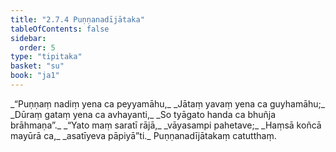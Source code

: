 ```yaml
---
title: "2.7.4 Puṇṇanadījātaka"
tableOfContents: false
sidebar:
  order: 5
type: "tipitaka"
basket: "su"
book: "ja1"
---
```



<DynamicBreadcrumb />

<Division number="127" book="ja1">

<Paragraph number="547" type="verses" book="ja1">
_“Puṇṇaṃ nadiṃ yena ca peyyamāhu,_  
_Jātaṃ yavaṃ yena ca guyhamāhu;_  
_Dūraṃ gataṃ yena ca avhayanti,_  
_So tyāgato handa ca bhuñja brāhmaṇa”._  

</Paragraph>

</Division>
<Division number="128" book="ja1">

<Paragraph number="548" type="verses" book="ja1">
_“Yato maṃ saratī rājā,_  
_vāyasampi pahetave;_  
_Haṃsā koñcā mayūrā ca,_  
_asatīyeva pāpiyā”ti._  


</Paragraph>
</Division>

<Paragraph number="549" type="center" book="ja1">
Puṇṇanadījātakaṃ catutthaṃ.
</Paragraph>